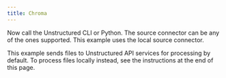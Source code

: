 ```yaml
---
title: Chroma
---
```



<NewDocument />


<SharedChroma />

Now call the Unstructured CLI or Python. The source connector can be any of the ones supported. This example uses the local source connector.

This example sends files to Unstructured API services for processing by default. To process files locally instead, see the instructions at the end of this page.


<CodeGroup>
  <ChromaAPISh />
  <ChromaAPIPyV2 />
  <ChromaAPIPyV1 />
</CodeGroup>


<SharedPartitionByAPIOSS/>

